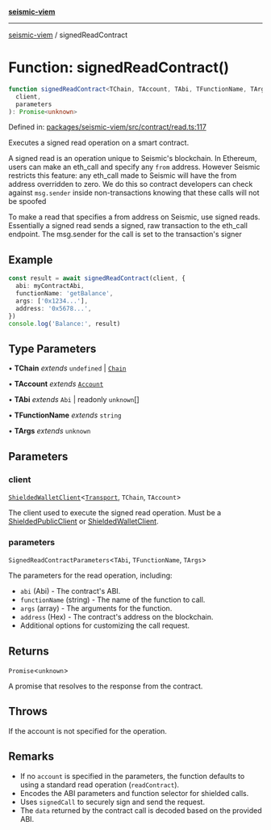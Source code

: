 [**seismic-viem**](/seismic-viem/README.mdx)

---

[seismic-viem](/seismic-viem/globals.mdx) / signedReadContract

# Function: signedReadContract()

```ts
function signedReadContract<TChain, TAccount, TAbi, TFunctionName, TArgs>(
  client,
  parameters
): Promise<unknown>
```

Defined in: [packages/seismic-viem/src/contract/read.ts:117](https://github.com/SeismicSystems/seismic-client/blob/9fcfa5c0984a89e84539dc512bd70bb63c77e3ef/packages/seismic-viem/src/contract/read.ts#L117)

Executes a signed read operation on a smart contract.

A signed read is an operation unique to Seismic's blockchain.
In Ethereum, users can make an eth_call and specify any `from` address.
However Seismic restricts this feature: any eth_call made to Seismic
will have the from address overridden to zero. We do this so contract
developers can check against `msg.sender` inside non-transactions knowing
that these calls will not be spoofed

To make a read that specifies a from address on Seismic, use signed reads.
Essentially a signed read sends a signed, raw transaction to the eth_call endpoint.
The msg.sender for the call is set to the transaction's signer

## Example

```typescript
const result = await signedReadContract(client, {
  abi: myContractAbi,
  functionName: 'getBalance',
  args: ['0x1234...'],
  address: '0x5678...',
})
console.log('Balance:', result)
```

## Type Parameters

• **TChain** _extends_ `undefined` \| [`Chain`](https://github.com/wevm/viem)

• **TAccount** _extends_ [`Account`](https://github.com/wevm/viem)

• **TAbi** _extends_ `Abi` \| readonly `unknown`[]

• **TFunctionName** _extends_ `string`

• **TArgs** _extends_ `unknown`

## Parameters

### client

[`ShieldedWalletClient`](/seismic-viem/type-aliases/ShieldedWalletClient.mdx)\<[`Transport`](https://github.com/wevm/viem), `TChain`, `TAccount`\>

The client used to execute the signed read operation.
Must be a [ShieldedPublicClient](/seismic-viem/type-aliases/ShieldedPublicClient.mdx) or [ShieldedWalletClient](/seismic-viem/type-aliases/ShieldedWalletClient.mdx).

### parameters

`SignedReadContractParameters`\<`TAbi`, `TFunctionName`, `TArgs`\>

The parameters for the read operation, including:

- `abi` (Abi) - The contract's ABI.
- `functionName` (string) - The name of the function to call.
- `args` (array) - The arguments for the function.
- `address` (Hex) - The contract's address on the blockchain.
- Additional options for customizing the call request.

## Returns

`Promise`\<`unknown`\>

A promise that resolves to the response from the contract.

## Throws

If the account is not specified for the operation.

## Remarks

- If no `account` is specified in the parameters, the function defaults to using a standard read operation (`readContract`).
- Encodes the ABI parameters and function selector for shielded calls.
- Uses `signedCall` to securely sign and send the request.
- The `data` returned by the contract call is decoded based on the provided ABI.
